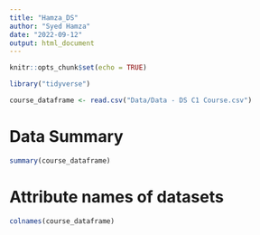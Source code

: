 ```yaml
---
title: "Hamza_DS"
author: "Syed Hamza"
date: "2022-09-12"
output: html_document
---
```


```r
knitr::opts_chunk$set(echo = TRUE)
```

```r
library("tidyverse")
```
```r
course_dataframe <- read.csv("Data/Data - DS C1 Course.csv")
```

# Data Summary

```r
summary(course_dataframe)
```

# Attribute names of datasets

```r
colnames(course_dataframe)
```


